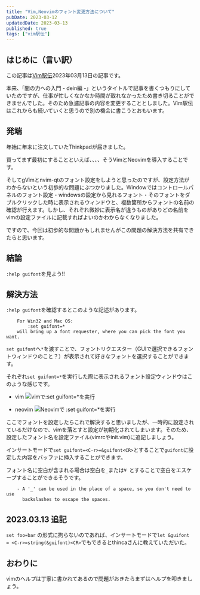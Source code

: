 ```yaml
---
title: "Vim,Neovimのフォント変更方法について"
pubDate: 2023-03-12
updatedDate: 2023-03-13
published: true
tags: ["vim駅伝"]
---
```


## はじめに（言い訳）

この記事は[Vim駅伝](https://vim-jp.org/ekiden/)2023年03月13日の記事です。

本来、「闇の力への入門 - dein編 -」というタイトルで記事を書くつもりにしていたのですが、仕事が忙しくなかなか時間が取れなかったため書き切ることができませんでした。そのため急遽記事の内容を変更することとしました。Vim駅伝はこれからも続いていくと思うので別の機会に書こうとおもいます。

## 発端

年始に年末に注文していたThinkpadが届きました。

買ってまず最初にすることといえば、、、、そうVimとNeovimを導入することです。

そしてgVimとnvim-qtのフォント設定をしようと思ったのですが、設定方法がわからないという初歩的な問題にぶつかりました。Windowではコントロールパネルのフォント設定・windowsの設定から見れるフォント・そのフォントをダブルクリックした時に表示されるウィンドウと、複数箇所からフォントの名前の確認が行えます。しかし、それぞれ微妙に表示名が違うものがありどの名前をvimの設定ファイルに記載すればよいのかわからなくなりました。

ですので、今回は初歩的な問題かもしれませんがこの問題の解決方法を共有できたらと思います。

## 結論

`:help guifont`を見よう!!

## 解決方法

`:help guifont`を確認するとこのような記述があります。

```
	For Win32 and Mac OS:
	    :set guifont=*
 	will bring up a font requester, where you can pick the font you want.
```

`set guifont`へ`*`を渡すことで、フォントリクエスター（GUIで選択できるフォントウィンドウのこと？）が表示されて好きなフォントを選択することができます。

それぞれ`set guifont=*`を実行した際に表示されるフォント設定ウィンドウはこのような感じです。

- vim
  ![vimで:set guifont=*を実行](/images/blog/2023-03-12-vim-ekiden/vim-set-guifont.png)

- neovim
  ![Neovimで :set guifont=*を実行](/images/blog/2023-03-12-vim-ekiden/neovim-set-guifont.png)

ここでフォントを設定したらこれで解決すると思いましたが、一時的に設定されているだけなので、vimを落とすと設定が初期化されてしまいます。そのため、設定したフォント名を設定ファイル(vimrcやinit.vim)に追記しましょう。

インサートモードで`set guifont=<C-r>=&guifont<CR>`とすることで`guifont`に設定した内容をバッファに挿入することができます。

フォント名に空白が含まれる場合は空白を`_`または`¥ `とすることで空白をエスケープすることができるそうです。

```
	- A '_' can be used in the place of a space, so you don't need to use
	  backslashes to escape the spaces.
```

## 2023.03.13 追記

`set foo=bar` の形式に拘らないのであれば、インサートモードで`let &guifont = <C-r>=string(&guifont)<CR>`でもできるとthincaさんに教えていただいた。

## おわりに

vimのヘルプは丁寧に書かれてあるので問題がおきたらまずはヘルプを叩きましょう。
